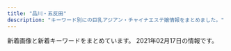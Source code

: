 ```yaml
---
title: "品川・五反田"
description: "キーワード別にの巨乳アジアン・チャイナエステ嬢情報をまとめました。"
---
```


新着画像と新着キーワードをまとめています。
2021年02月17日の情報です。

<DmmAffiliateIns />
<KeywordTable
  shops={
    [
    {
        "station": "JR\u4e94\u53cd\u7530\u99c5\u897f\u53e3",
        "img_links": [
            "http://gotanda.pepper.jp/m02272.jpg",
            "http://gotanda.pepper.jp/m048.png",
            "http://gotanda.pepper.jp/1-01.png",
            "http://gotanda.pepper.jp/m049.png",
            "http://gotanda.pepper.jp/m173.jpg",
            "http://gotanda.pepper.jp/20151109231038834554.jpg",
            "http://gotanda.pepper.jp/gotanda001.jpg"
        ],
        "url": "http://gotanda.pepper.jp/",
        "keywords": {},
        "name": "\u4e94\u53cd\u7530\u30e1\u30c7\u30a3\u30ab\u30eb\u30a8\u30f3"
    },
    {
        "keywords": {
            "C": 1,
            "\u5de8\u4e73": 1,
            "\u4e73": 1
        },
        "station": "JR\u4e94\u53cd\u7530\u99c5\u897f\u53e3",
        "name": "\u9577\u697d",
        "img_links": [
            "https://img.a-side.com/photo/index/20210127/34140.jpg",
            "https://static.a-side.com/photo/shop/34847/list.jpg",
            "https://img.a-side.com/photo/digicame/20210212/26456_02.jpg",
            "https://img.a-side.com/photo/premium/20210210/31695_01_sp.jpg",
            "https://img.a-side.com/photo/premium/20210211/27898_01_top2.jpg",
            "https://www.a-side.com/chouraku/images/ticket.jpg",
            "https://static.a-side.com/photo/shop/16032/list.jpg",
            "https://static.a-side.com/photo/shop/35020/list.jpg",
            "https://static.a-side.com/photo/shop/35018/list.jpg",
            "https://img.a-side.com/photo/digicame/20210208/25065_02.jpg",
            "https://www.a-side.com/chouraku/staff/aya/index.jpg",
            "https://static.a-side.com/photo/shop/34965/list.jpg",
            "https://www.a-side.com/chouraku/staff/yumi/index.jpg",
            "https://www.a-side.com/chouraku/staff/yuu/index.jpg",
            "https://img.a-side.com/photo/premium/20210212/33649_01_sp.jpg",
            "https://static.a-side.com/photo/shop/34768/list.jpg",
            "https://img.a-side.com/photo/digicame/20210211/31406_02.jpg",
            "https://www.a-side.com/chouraku/staff/ayaka/index.jpg",
            "https://static.a-side.com/photo/shop/35215/list.jpg",
            "https://www.a-side.com/chouraku/staff/miki/index.jpg",
            "https://www.a-side.com/chouraku/staff/yuyu/index.jpg",
            "https://img.a-side.com/photo/koko/31363/thumb.jpg",
            "https://www.a-side.com/chouraku/staff/mifi/index.jpg",
            "https://www.a-side.com/chouraku/staff/ai/index.jpg",
            "https://static.a-side.com/photo/shop/34987/list.jpg",
            "https://www.a-side.com/chouraku/staff/yui/index.jpg",
            "https://www.a-side.com/chouraku/images/coupon/info.png",
            "https://www.a-side.com/chouraku/staff/yuri/index.jpg",
            "https://static.a-side.com/photo/shop/33740/list.jpg",
            "https://static.a-side.com/photo/shop/35298/list.jpg",
            "https://img.a-side.com/photo/premium/20210209/35215_01_sp.jpg",
            "https://static.a-side.com/photo/shop/35132/list.jpg",
            "https://www.a-side.com/chouraku/staff/mayumi/index.jpg",
            "https://www.a-side.com/chouraku/staff/mimi/index.jpg",
            "https://img.a-side.com/photo/koko/33456/thumb.jpg",
            "https://www.a-side.com/chouraku/images/line.jpg",
            "https://img.a-side.com/photo/digicame/20210212/26456_01.jpg",
            "https://static.a-side.com/photo/shop/34961/list.jpg",
            "https://www.a-side.com/chouraku/images/info/photo02.jpg",
            "https://www.a-side.com/include/img/top/button_twitter.png",
            "https://static.a-side.com/photo/shop/31695/list.jpg",
            "https://img.a-side.com/photo/index/20210215/34987.jpg",
            "https://img.a-side.com/photo/premium/20210211/27898_01_sp.jpg",
            "https://www.a-side.com/chouraku/staff/emi/index.jpg",
            "https://www.a-side.com/chouraku/staff/ami/index.jpg",
            "https://img.a-side.com/photo/weekly/20210212/top.jpg",
            "https://img.a-side.com/photo/digicame/20210208/25065_01.jpg",
            "https://static.a-side.com/photo/shop/34907/list.jpg",
            "https://static.a-side.com/photo/shop/33596/list.jpg",
            "https://www.a-side.com/chouraku/staff/yuki/index.jpg",
            "https://www.a-side.com/chouraku/staff/miho/index.jpg",
            "https://static.a-side.com/photo/shop/34272/list.jpg",
            "https://static.a-side.com/photo/shop/33915/list.jpg",
            "https://www.a-side.com/chouraku/staff/mika/index.jpg",
            "https://static.a-side.com/photo/shop/35331/list.jpg",
            "https://www.a-side.com/chouraku/images/info/photo01.jpg",
            "https://static.a-side.com/photo/shop/35086/list.jpg",
            "https://img.a-side.com/photo/premium/20210217/34140_01_top2.jpg",
            "https://img.a-side.com/photo/premium/20210216/35167_01_top2.jpg",
            "https://www.a-side.com/chouraku/staff/aiko/index.jpg",
            "https://static.a-side.com/photo/shop/33796/list.jpg",
            "https://www.a-side.com/chouraku/images/info/photo03.jpg",
            "https://img.a-side.com/photo/premium/20210211/27898_01_top1.jpg",
            "https://static.a-side.com/photo/shop/31534/list.jpg",
            "https://img.a-side.com/photo/premium/20210216/35167_01_top1.jpg",
            "https://www.a-side.com/chouraku/images/coupon/presented.png",
            "https://img.a-side.com/photo/koko/24050/thumb.jpg",
            "https://www.a-side.com/chouraku/staff/yuna/index.jpg",
            "https://www.a-side.com/chouraku/staff/ayumi/index.jpg",
            "https://img.a-side.com/photo/premium/20210217/34140_01_top1.jpg",
            "https://img.a-side.com/photo/digicame/20210212/29625_02.jpg",
            "https://img.a-side.com/photo/premium/20210208/29625_01_sp.jpg",
            "https://www.a-side.com/chouraku/staff/moe/index.jpg",
            "https://img.a-side.com/photo/digicame/20210211/35086_02.jpg",
            "https://www.a-side.com/chouraku/images/covergirl.jpg",
            "https://www.a-side.com/chouraku/staff/yui2/index.jpg",
            "https://www.a-side.com/chouraku/staff/sayuri/index.jpg",
            "https://www.a-side.com/chouraku/staff/coco/index.jpg",
            "https://img.a-side.com/photo/digicame/20210208/19987_02.jpg",
            "https://img.a-side.com/photo/digicame/20210209/31399_03.jpg",
            "https://img.a-side.com/photo/digicame/20210208/32458_01.jpg",
            "https://www.a-side.com/chouraku/images/moved.jpg",
            "https://static.a-side.com/photo/shop/24050/list.jpg",
            "https://www.a-side.com/chouraku/staff/rika/index.jpg",
            "https://www.a-side.com/chouraku/staff/mina/index.jpg",
            "https://img.a-side.com/photo/koko/35215/thumb.jpg",
            "https://img.a-side.com/photo/digicame/20210212/26130_02.jpg",
            "https://static.a-side.com/photo/shop/35167/list.jpg",
            "https://www.a-side.com/chouraku/images/top-info201812.jpg",
            "https://www.a-side.com/chouraku/images/info/photo04.jpg"
        ],
        "url": "https://www.a-side.com/chouraku/"
    },
    {
        "name": "\u7f8e\u4f36",
        "station": "JR\u4e94\u53cd\u7530\u99c5\u897f\u53e3",
        "keywords": {
            "E": 8,
            "88": 2,
            "87": 4,
            "85": 2,
            "86": 2
        },
        "img_links": [
            "http://es-mirei.com/images/s3Slider1Images/02.jpg",
            "http://es-mirei.com/images/store/03.jpg",
            "http://es-mirei.com/staffPhoto/s20170728165256.jpg",
            "http://es-mirei.com/staffPhoto/s20180613122502.jpg",
            "http://es-mirei.com/staffPhoto/b20170908125528.jpg",
            "http://es-mirei.com/staffPhoto/s20170728165536.jpg",
            "http://es-mirei.com/staffPhoto/b20170911152114.jpg",
            "http://es-mirei.com/staffPhoto/s20170911152114.jpg",
            "http://es-mirei.com/staffPhoto/b20170728165256.jpg",
            "http://es-mirei.com/staffPhoto/b20170728165302.jpg",
            "http://es-mirei.com/images/store/05.jpg",
            "http://es-mirei.com/staffPhoto/b20170728165536.jpg",
            "http://es-mirei.com/staffPhoto/b20180209180323.jpg",
            "http://es-mirei.com/images/store/01.jpg",
            "http://es-mirei.com/images/s3Slider1Images/01.jpg",
            "http://es-mirei.com/images/store/02.jpg",
            "http://es-mirei.com/staffPhoto/s20170728165302.jpg",
            "http://es-mirei.com/staffPhoto/s20170908125528.jpg",
            "http://es-mirei.com/staffPhoto/b20170911152129.jpg",
            "http://es-mirei.com/staffPhoto/s20180209180323.jpg",
            "http://es-mirei.com/images/s3Slider1Images/03.jpg",
            "http://es-mirei.com/images/store/04.jpg",
            "http://es-mirei.com/images/returnStaffBtn.png",
            "http://es-mirei.com/images/store/06.jpg",
            "http://es-mirei.com/staffPhoto/s20170911152129.jpg",
            "http://es-mirei.com/images/noImg.jpg",
            "http://es-mirei.com/staffPhoto/b20180613122502.jpg"
        ],
        "url": "http://es-mirei.com/"
    },
    {
        "url": "https://tsukiwa.info/",
        "keywords": {},
        "name": "\u6708\u306e\u548c",
        "station": "JR\u4e94\u53cd\u7530\u99c5\u897f\u53e3",
        "img_links": [
            "https://tsukiwa.info/img/staff/sara243.jpg",
            "https://tsukiwa.info/img/top_map.jpg",
            "https://tsukiwa.info/img/staff/g12.jpg",
            "https://tsukiwa.info/img/staff/koko3.jpg",
            "https://tsukiwa.info/img/staff/mimi01.jpg",
            "https://tsukiwa.info/img/staff/rumi02.jpg",
            "https://tsukiwa.info/img/staff/mimi20202.jpg",
            "https://tsukiwa.info/img/staff/sara244.jpg",
            "https://tsukiwa.info/img/staff/sara242.jpg",
            "https://tsukiwa.info/img/bar_gallery.png",
            "https://www.a-side.com/ad/koko/include/banner/koko_200x40.png",
            "https://tsukiwa.info/img/staff/g121.jpg",
            "https://tsukiwa.info/img/staff/mimi202012.jpg",
            "https://tsukiwa.info/img/staff/sara241.jpg",
            "https://tsukiwa.info/img/news3.png",
            "https://tsukiwa.info/img/staff_top/20201219_2.jpg",
            "https://tsukiwa.info/img/event/camp03.jpg",
            "https://tsukiwa.info/img/akusesu-top0.jpg",
            "https://tsukiwa.info/img/staff/IMG_3569.jpg",
            "https://tsukiwa.info/img/staff/yuri001.jpg",
            "https://tsukiwa.info/img/QRcode.png",
            "https://tsukiwa.info/img/staff_top/20201219_1.jpg",
            "https://tsukiwa.info/img/staff/aya2101.jpg",
            "https://tsukiwa.info/img/bar_profile.png",
            "https://tsukiwa.info/img/staff/no_image.jpg",
            "https://tsukiwa.info/img/event/20210128.png",
            "https://tsukiwa.info/img/staff/5AD524C3-384E-48C5-9527-57A24BF6D687.jpeg",
            "https://tsukiwa.info/img/news1.png",
            "https://tsukiwa.info/img/bar_staff.png",
            "https://tsukiwa.info/img/staff/mika05.jpg",
            "https://tsukiwa.info/img/staff/rumi04.jpg",
            "https://tsukiwa.info/img/pickupGirl.png"
        ]
    },
    {
        "name": "\u82b1\u8863",
        "keywords": {},
        "url": "http://hanagoromo.work/",
        "station": "JR\u4e94\u53cd\u7530\u99c5",
        "img_links": [
            "http://hanagoromo.work/1.jpg",
            "http://hanagoromo.work/rie1.jpg",
            "http://hanagoromo.work/int2.jpg",
            "http://hanagoromo.work/mio.jpg",
            "http://hanagoromo.work/b1.jpg",
            "http://hanagoromo.work/interior_t.jpg",
            "http://hanagoromo.work/mio1.jpg",
            "http://hanagoromo.work/nana2.jpg",
            "http://hanagoromo.work/6.jpg",
            "http://hanagoromo.work/yuyu.jpg",
            "http://hanagoromo.work/yuna2.jpg",
            "http://hanagoromo.work/tina.jpg",
            "http://hanagoromo.work/3.jpg",
            "http://hanagoromo.work/staff_t.jpg",
            "http://hanagoromo.work/rina2.jpeg",
            "http://hanagoromo.work/miyuki.jpg",
            "http://hanagoromo.work/b3.jpg",
            "http://hanagoromo.work/hitomi1.jpg",
            "http://hanagoromo.work/112.jpg",
            "http://hanagoromo.work/4.jpg",
            "http://hanagoromo.work/nana1.jpg",
            "http://hanagoromo.work/tina2.jpg",
            "http://hanagoromo.work/mio2.jpg",
            "http://hanagoromo.work/ai3.jpg",
            "http://hanagoromo.work/yumi.jpg",
            "http://hanagoromo.work/yumi1.jpg",
            "http://hanagoromo.work/sys.jpg",
            "http://hanagoromo.work/main_top.jpg",
            "http://hanagoromo.work/2.jpg",
            "http://hanagoromo.work/yuna1.jpg",
            "http://hanagoromo.work/sayaka.jpg",
            "http://hanagoromo.work/ta.png",
            "http://hanagoromo.work/interior1.jpg",
            "http://hanagoromo.work/hitomi.jpg",
            "http://hanagoromo.work/s1.png",
            "http://hanagoromo.work/b2.jpg",
            "http://hanagoromo.work/head.jpg",
            "http://hanagoromo.work/rina1.jpeg",
            "http://hanagoromo.work/hitomi2.jpg",
            "http://hanagoromo.work/mens-esthe1.png",
            "http://hanagoromo.work/nana.jpg",
            "http://hanagoromo.work/miyuki1.jpg",
            "http://hanagoromo.work/ai2.jpg"
        ]
    },
    {
        "url": "http://hi-msg.com/tonpoh/",
        "keywords": {},
        "img_links": [
            "http://hi-msg.com/tonpoh/images/no.png",
            "http://hi-msg.com/tonpoh/images/botton.png",
            "http://hi-msg.com/tonpoh/images/p-13-1.jpg",
            "http://hi-msg.com/tonpoh/images/p-11.jpg",
            "http://hi-msg.com/tonpoh/images/p-6-1.jpg",
            "http://hi-msg.com/tonpoh/images/p-8.jpg",
            "http://hi-msg.com/tonpoh/images/p-8-1.jpg",
            "http://hi-msg.com/tonpoh/images/s6.png",
            "http://hi-msg.com/tonpoh/images/p-10.jpg",
            "http://hi-msg.com/tonpoh/images/p-6.jpg",
            "http://hi-msg.com/tonpoh/images/s5.png",
            "http://hi-msg.com/tonpoh/images/p-2.jpg",
            "http://hi-msg.com/tonpoh/images/fla-1.png",
            "http://hi-msg.com/tonpoh/images/p-9-1.jpg",
            "http://hi-msg.com/tonpoh/images/p-7.jpg",
            "http://hi-msg.com/tonpoh/images/tit-staff.png",
            "http://hi-msg.com/tonpoh/images/fla.png",
            "http://hi-msg.com/tonpoh/images/tit-sys.png",
            "http://hi-msg.com/tonpoh/images/p-14.jpg",
            "http://hi-msg.com/tonpoh/images/s1.png",
            "http://hi-msg.com/tonpoh/images/l.png",
            "http://hi-msg.com/tonpoh/images/p-1.jpg",
            "http://hi-msg.com/tonpoh/images/p-4.jpg",
            "http://hi-msg.com/tonpoh/images/s9.png",
            "http://hi-msg.com/tonpoh/images/s8.png",
            "http://hi-msg.com/tonpoh/images/p-14-1.jpg",
            "http://hi-msg.com/tonpoh/images/p-5.jpg",
            "http://hi-msg.com/tonpoh/images/line.png",
            "http://hi-msg.com/tonpoh/images/ll.png",
            "http://hi-msg.com/tonpoh/images/fla-3.png",
            "http://hi-msg.com/tonpoh/images/p-12-1.jpg",
            "http://hi-msg.com/tonpoh/images/p-13.jpg",
            "http://hi-msg.com/tonpoh/images/p-0.jpg",
            "http://hi-msg.com/tonpoh/images/p-10-1.jpg",
            "http://hi-msg.com/tonpoh/images/p-11-1.jpg",
            "http://hi-msg.com/tonpoh/images/s4.jpg",
            "http://hi-msg.com/tonpoh/images/p-7-1.jpg",
            "http://hi-msg.com/tonpoh/images/p-9.jpg",
            "http://hi-msg.com/tonpoh/images/p-12.jpg"
        ],
        "name": "\u30c8\u30f3\u30dd\u30fc",
        "station": "JR\u4e94\u53cd\u7530\u99c5\u897f\u53e3"
    },
    {
        "img_links": [
            "http://www.relax-fuyou.info/img/sta1.jpg",
            "http://www.relax-fuyou.info/img/sta5.jpg",
            "http://www.relax-fuyou.info/img/st161.jpg",
            "http://www.relax-fuyou.info/img/st150.jpg",
            "http://www.relax-fuyou.info/img/st71.jpg",
            "http://www.relax-fuyou.info/img/st141.jpg",
            "http://www.relax-fuyou.info/img/st171.jpg",
            "http://www.relax-fuyou.info/img/st41.jpg",
            "http://www.relax-fuyou.info/img/st10.jpg",
            "http://www.relax-fuyou.info/img/st17.jpg",
            "http://www.relax-fuyou.info/img/st140.jpg",
            "http://www.relax-fuyou.info/img/sta18.jpg",
            "http://www.relax-fuyou.info/img/r9.jpg",
            "http://www.relax-fuyou.info/img/st5.jpg",
            "http://www.relax-fuyou.info/img/sta8.jpg",
            "http://www.relax-fuyou.info/img/st11.jpg",
            "http://www.relax-fuyou.info/img/st191.jpg",
            "http://www.relax-fuyou.info/img/sta19.jpg",
            "http://www.relax-fuyou.info/img/sta20.jpg",
            "http://www.relax-fuyou.info/img/st1.jpg",
            "http://www.relax-fuyou.info/img/st201.jpg",
            "http://www.relax-fuyou.info/img/st160.jpg",
            "http://www.relax-fuyou.info/img/st181.jpg",
            "http://www.relax-fuyou.info/img/sta17.jpg",
            "http://www.relax-fuyou.info/img/st8.jpg",
            "http://www.relax-fuyou.info/img/st110.jpg",
            "http://www.relax-fuyou.info/img/st72.jpg",
            "http://www.relax-fuyou.info/img/sta16.jpg",
            "http://www.relax-fuyou.info/img/top.jpg",
            "http://www.relax-fuyou.info/img/sta15.jpg",
            "http://www.relax-fuyou.info/img/st7.jpg",
            "http://www.relax-fuyou.info/img/st42.jpg"
        ],
        "name": "\u8299\u84c9\uff5e\u30d5\u30e8\u30a6\uff5e",
        "url": "http://www.relax-fuyou.info/",
        "station": "JR\u4e94\u53cd\u7530\u99c5\u6771\u53e3",
        "keywords": {
            "C": 3,
            "90": 2,
            "84": 5,
            "86": 2,
            "87": 2,
            "D": 5,
            "88": 3,
            "E": 5,
            "G": 1
        }
    },
    {
        "keywords": {},
        "station": "JR\u4e94\u53cd\u7530\u99c5\u897f\u53e3",
        "name": "\u7d2b\u306e\u8776",
        "url": "http://p-fly.work/",
        "img_links": [
            "http://p-fly.work/images/sys1.jpg",
            "http://p-fly.work/images/9.jpg",
            "http://p-fly.work/images/1.jpg",
            "http://p-fly.work/img/kiki1.jpg",
            "http://p-fly.work/images/news.jpg",
            "http://p-fly.work/staff/mai.jpg",
            "http://p-fly.work/staff/sara.jpg",
            "http://p-fly.work/images/tr.jpg",
            "http://p-fly.work/images/7.jpg",
            "http://p-fly.work/images/sys4.png",
            "http://p-fly.work/images/sys2.jpg",
            "http://p-fly.work/staff/yuyu.jpg",
            "http://p-fly.work/images/line.png",
            "http://p-fly.work/images/staff_t.png",
            "http://p-fly.work/images/b1.jpg",
            "http://p-fly.work/images/12.jpg",
            "http://p-fly.work/images/ac1.jpg",
            "http://p-fly.work/images/interior_t.png",
            "http://p-fly.work/img/sara1.jpg",
            "http://p-fly.work/img/yuyu1.jpg",
            "http://p-fly.work/images/mobile.jpg",
            "http://p-fly.work/images/sys3.jpg",
            "http://p-fly.work/staff/kiki.jpg",
            "http://p-fly.work/images/b3.jpg",
            "http://p-fly.work/images/head.png",
            "http://p-fly.work/img/mai1.jpg",
            "http://p-fly.work/images/b2.jpg",
            "http://p-fly.work/images/int2.png",
            "http://p-fly.work/images/int1.jpg"
        ]
    },
    {
        "name": "\u30d5\u30ed\u30fc\u30e9",
        "keywords": {},
        "url": "http://f-aroma.info/",
        "station": "JR\u54c1\u5ddd\u99c5\u9ad8\u8f2a\u53e3",
        "img_links": []
    },
    {
        "url": "http://www.es-yuduki.com/",
        "img_links": [
            "http://www.es-yuduki.com/css/main-top05.png",
            "http://www.es-yuduki.com/css/progress07.jpg",
            "http://www.es-yuduki.com/css/nav/change-0003.jpg",
            "http://www.es-yuduki.com/css/nav/change-002.jpg",
            "http://www.es-yuduki.com/css/kanban.jpg",
            "http://www.es-yuduki.com/css/nav/nav-007.jpg",
            "http://www.es-yuduki.com/css/nav/nav-0003.jpg",
            "http://www.es-yuduki.com/css/nav/nav-004.jpg",
            "http://www.es-yuduki.com/css/staff03-b.jpg",
            "http://www.es-yuduki.com/css/nav/nav-006.jpg",
            "http://www.es-yuduki.com/css/nav/nav-002.jpg",
            "http://www.es-yuduki.com/css/staff01.jpg",
            "http://www.es-yuduki.com/css/progress02.jpg",
            "http://www.es-yuduki.com/css/progress05.jpg",
            "http://www.es-yuduki.com/css/head.jpg",
            "http://www.es-yuduki.com/css/coupon003.jpg",
            "http://www.es-yuduki.com/css/nav/change-004.jpg",
            "http://www.es-yuduki.com/css/nav/change-001.jpg",
            "http://www.es-yuduki.com/css/nav/change-006.jpg",
            "http://www.es-yuduki.com/css/nav/change-007.jpg",
            "http://www.es-yuduki.com/css/progress08.jpg",
            "http://www.es-yuduki.com/css/staff01-b.jpg",
            "http://www.es-yuduki.com/css/staff00.jpg",
            "http://www.es-yuduki.com/css/staff02.jpg",
            "http://www.es-yuduki.com/css/nav/change-005.jpg",
            "http://www.es-yuduki.com/css/staff03.jpg",
            "http://www.es-yuduki.com/css/progress06.jpg",
            "http://www.es-yuduki.com/css/staff02-b.jpg",
            "http://www.es-yuduki.com/css/progress04.jpg",
            "http://www.es-yuduki.com/css/progress01.jpg",
            "http://www.es-yuduki.com/css/nav/nav-001.jpg",
            "http://www.es-yuduki.com/css/progress03.jpg",
            "http://www.es-yuduki.com/css/nav/nav-005.jpg"
        ],
        "name": "\u30de\u30c3\u30b5\u30fc\u30b8\u306e\u5915\u6708",
        "station": "JR\u4e94\u53cd\u7530\u99c5\u897f\u53e3",
        "keywords": {
            "C": 13
        }
    },
    {
        "station": "JR\u4e94\u53cd\u7530\u99c5\u6771\u53e3",
        "name": "\u3072\u307e\u308f\u308a",
        "keywords": {
            "C": 8
        },
        "url": "http://www.kenkou-house.info/",
        "img_links": [
            "http://www.kenkou-house.info/img/s16.jpg",
            "http://www.kenkou-house.info/img/s61.jpg",
            "http://www.kenkou-house.info/img/s.png",
            "http://www.kenkou-house.info/img/s22.jpg",
            "http://www.kenkou-house.info/img/Himawari_468_60.png",
            "http://www.kenkou-house.info/img/m3.png",
            "http://www.kenkou-house.info/img/s21.jpg",
            "http://www.kenkou-house.info/img/s17.jpg",
            "http://www.kenkou-house.info/img/bottmo-ritght.png",
            "http://www.kenkou-house.info/img/play.png",
            "http://www.kenkou-house.info/img/head.png",
            "http://www.kenkou-house.info/img/s15.jpg",
            "http://www.kenkou-house.info/img/s13.jpg",
            "http://www.kenkou-house.info/img/s33.jpg",
            "http://www.kenkou-house.info/img/s11.jpg",
            "http://www.kenkou-house.info/img/m1.png",
            "http://www.kenkou-house.info/img/m2.png",
            "http://www.kenkou-house.info/img/m4.png",
            "http://www.kenkou-house.info/img/m5.png",
            "http://www.kenkou-house.info/img/s20.jpg",
            "http://www.kenkou-house.info/img/Himawari_88_31.png",
            "http://www.kenkou-house.info/img/Himawari_200_40.png",
            "http://www.kenkou-house.info/img/s14.jpg",
            "http://www.kenkou-house.info/img/Himawari_160_45.png",
            "http://www.kenkou-house.info/img/s12.jpg",
            "http://www.kenkou-house.info/img/door.png",
            "http://www.kenkou-house.info/img/m8.png",
            "http://www.kenkou-house.info/img/m6.png",
            "http://www.kenkou-house.info/img/body-.png",
            "http://www.kenkou-house.info/img/bottmo-left.png",
            "http://www.kenkou-house.info/img/s7.jpg",
            "http://www.kenkou-house.info/img/m7.png",
            "http://www.kenkou-house.info/img/s1.jpg",
            "http://www.kenkou-house.info/img/s4.jpg",
            "http://www.kenkou-house.info/img/s91.jpg"
        ]
    },
    {
        "name": "\u30e9\u30ad\u30e5\u30a2",
        "station": "\u6238\u8d8a\u9280\u5ea7\u99c5",
        "img_links": [
            "http://lacure.link/images/r1.jpg",
            "http://lacure.link/images/r2.jpg",
            "http://lacure.link/images/s1.jpg",
            "http://lacure.link/images/face.png",
            "http://lacure.link/images/r3.jpg",
            "http://lacure.link/images/top2.jpg",
            "http://lacure.link/images/r4.jpg",
            "http://lacure.link/images/g6.jpg",
            "http://lacure.link/images/gb01.png",
            "http://lacure.link/images/g5.jpg",
            "http://lacure.link/images/kol.jpg",
            "http://lacure.link/images/r5.jpg",
            "http://lacure.link/images/yuki.jpg",
            "http://lacure.link/images/g1.jpg",
            "http://lacure.link/images/g2.jpg",
            "http://lacure.link/images/zi.png",
            "http://lacure.link/images/g3.jpg",
            "http://lacure.link/images/g0.jpg",
            "http://lacure.link/images/kiki.jpg",
            "http://lacure.link/images/s_staff.png",
            "http://lacure.link/images/asali.jpg",
            "http://lacure.link/images/r6.jpg",
            "http://lacure.link/images/news.png",
            "http://lacure.link/images/left3.png",
            "http://lacure.link/images/sayuri.jpg"
        ],
        "url": "http://lacure.link/",
        "keywords": {}
    },
    {
        "name": "\u5eb7\u7984",
        "keywords": {
            "C": 15
        },
        "station": "JR\u54c1\u5ddd\u99c5\u9ad8\u8f2a\u53e3",
        "img_links": [
            "http://www.kouroku-este.com/img/system/service02.jpg",
            "http://www.kouroku-este.com/img/system/service01.jpg",
            "http://www.kouroku-este.com/img/staff/bbb/bbb1.jpg",
            "http://www.kouroku-este.com/img/staff/aaa/aaa1.jpg",
            "http://www.kouroku-este.com/img/staff/eee/s-eee1.jpg",
            "http://www.kouroku-este.com/img/staff/fff/s-fff2.jpg",
            "http://www.kouroku-este.com/img/staff/ggg/ggg1.jpg",
            "http://www.kouroku-este.com/img/staff/ccc/ccc2.jpg",
            "http://www.kouroku-este.com/img/menu/info_r.jpg",
            "http://www.kouroku-este.com/img/staff/fff/s-fff1.jpg",
            "http://www.kouroku-este.com/img/staff/ccc/ccc1.jpg",
            "http://www.kouroku-este.com/img/staff/eee/s-eee2.jpg",
            "http://www.kouroku-este.com/img/top/listmark1.png",
            "http://www.kouroku-este.com/img/staff/aaa/aaa2.jpg"
        ],
        "url": "http://www.kouroku-este.com/"
    }
]
}
/>
<DmmAffiliateScript />

